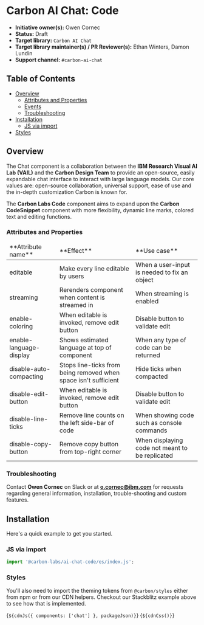 
<Meta of={CodeElementStories} />

# Carbon AI Chat: Code

* **Initiative owner(s):** Owen Cornec
* **Status:** Draft
* **Target library:** `Carbon AI Chat`
* **Target library maintainer(s) / PR Reviewer(s):** Ethan Winters, Damon Lundin
* **Support channel:** `#carbon-ai-chat`

## Table of Contents

- [Overview](#overview)
  - [Attributes and Properties](#attributes-and-properties)
  - [Events](#events)
  - [Troubleshooting](#troubleshooting)
- [Installation](#installation)
  - [JS via import](#js-via-import)
- [Styles](#styles)

## Overview
<a id="overview"></a>

The Chat component is a collaboration between the **IBM Research Visual AI Lab (VAIL)** and the **Carbon Design Team** to provide an open-source, easily expandable chat interface to interact with large language models. Our core values are: open-source collaboration, universal support, ease of use and the in-depth customization Carbon is known for.

The **Carbon Labs Code** component aims to expand upon the **Carbon CodeSnippet** component with more flexibility, dynamic line marks, colored text and editing functions.

### Attributes and Properties
<a id="attributes-and-properties"></a>
<table>
  <thead>
    <tr>
        <td>**Attribute name**</td>
        <td>**Effect**</td>
        <td>**Use case**</td>
    </tr>
  </thead>
  <tbody>
    <tr>
        <td>editable</td>
        <td>Make every line editable by users</td>
        <td>When a user-input is needed to fix an object</td>
    </tr>
    <tr>
        <td>streaming</td>
        <td>Rerenders component when content is streamed in</td>
        <td>When streaming is enabled</td>
    </tr>
    <tr>
        <td>enable-coloring</td>
        <td>When editable is invoked, remove edit button</td>
        <td>Disable button to validate edit</td>
    </tr>
    <tr>
        <td>enable-language-display</td>
        <td>Shows estimated language at top of component</td>
        <td>When any type of code can be returned</td>
    </tr>
    <tr>
        <td>disable-auto-compacting</td>
        <td>Stops line-ticks from being removed when space isn't sufficient</td>
        <td>Hide ticks when compacted</td>
    </tr>
    <tr>
        <td>disable-edit-button</td>
        <td>When editable is invoked, remove edit button</td>
        <td>Disable button to validate edit</td>
    </tr>
    <tr>
        <td>disable-line-ticks</td>
        <td>Remove line counts on the left side-bar of code</td>
        <td>When showing code such as console commands</td>
    </tr>
    <tr>
        <td>disable-copy-button</td>
        <td>Remove copy button from top-right corner</td>
        <td>When displaying code not meant to be replicated</td>
    </tr>
  </tbody>
</table>

### Troubleshooting
<a id="troubleshooting"></a>

Contact **Owen Cornec** on Slack or at **o.cornec@ibm.com** for requests regarding general information, installation, trouble-shooting and custom features.


## Installation
<a id="installation"></a>

Here's a quick example to get you started.

### JS via import
<a id="js-via-import"></a>

```javascript
import '@carbon-labs/ai-chat-code/es/index.js';
```

### Styles

You'll also need to import the theming tokens from `@carbon/styles` either from
npm or from our CDN helpers. Checkout our Stackblitz example above to see how
that is implemented.

<Markdown>{`${cdnJs({ components: ['chat'] }, packageJson)}`}</Markdown>
<Markdown>{`${cdnCss()}`}</Markdown>
